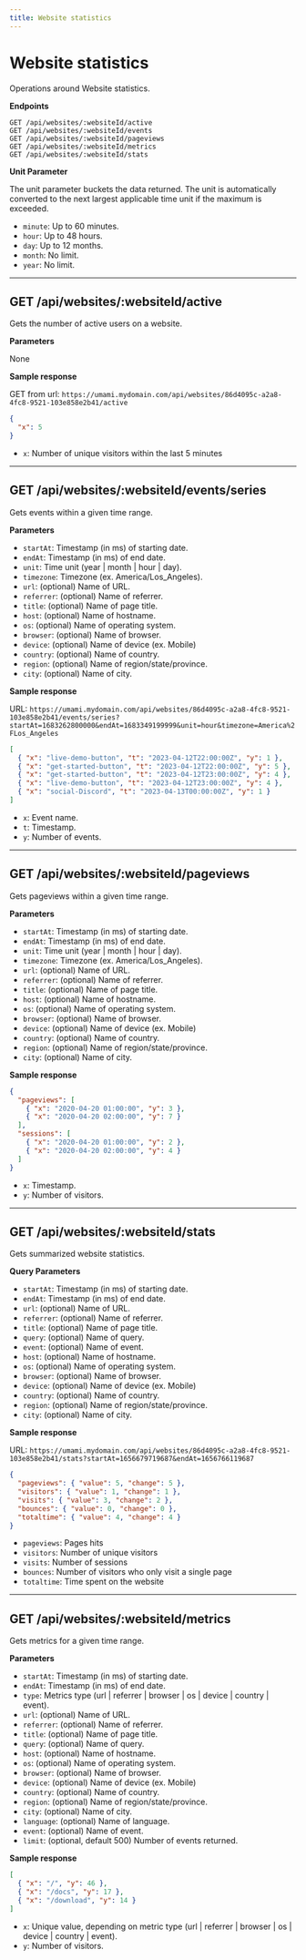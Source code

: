 ```yaml
---
title: Website statistics
---
```


# Website statistics

Operations around Website statistics.

**Endpoints**

```text
GET /api/websites/:websiteId/active
GET /api/websites/:websiteId/events
GET /api/websites/:websiteId/pageviews
GET /api/websites/:websiteId/metrics
GET /api/websites/:websiteId/stats
```

**Unit Parameter**

The unit parameter buckets the data returned. The unit is automatically converted to the next largest applicable time unit if the maximum is exceeded.

- `minute`: Up to 60 minutes.
- `hour`: Up to 48 hours.
- `day`: Up to 12 months.
- `month`: No limit.
- `year`: No limit.

---

## GET /api/websites/:websiteId/active

Gets the number of active users on a website.

**Parameters**

None

**Sample response**

GET from url: `https://umami.mydomain.com/api/websites/86d4095c-a2a8-4fc8-9521-103e858e2b41/active`

```json
{
  "x": 5
}
```

- `x`: Number of unique visitors within the last 5 minutes

---

## GET /api/websites/:websiteId/events/series

Gets events within a given time range.

**Parameters**

- `startAt`: Timestamp (in ms) of starting date.
- `endAt`: Timestamp (in ms) of end date.
- `unit`: Time unit (year | month | hour | day).
- `timezone`: Timezone (ex. America/Los_Angeles).
- `url`: (optional) Name of URL.
- `referrer`: (optional) Name of referrer.
- `title`: (optional) Name of page title.
- `host`: (optional) Name of hostname.
- `os`: (optional) Name of operating system.
- `browser`: (optional) Name of browser.
- `device`: (optional) Name of device (ex. Mobile)
- `country`: (optional) Name of country.
- `region`: (optional) Name of region/state/province.
- `city`: (optional) Name of city.

**Sample response**

URL: `https://umami.mydomain.com/api/websites/86d4095c-a2a8-4fc8-9521-103e858e2b41/events/series?startAt=1683262800000&endAt=1683349199999&unit=hour&timezone=America%2FLos_Angeles`

```json
[
  { "x": "live-demo-button", "t": "2023-04-12T22:00:00Z", "y": 1 },
  { "x": "get-started-button", "t": "2023-04-12T22:00:00Z", "y": 5 },
  { "x": "get-started-button", "t": "2023-04-12T23:00:00Z", "y": 4 },
  { "x": "live-demo-button", "t": "2023-04-12T23:00:00Z", "y": 4 },
  { "x": "social-Discord", "t": "2023-04-13T00:00:00Z", "y": 1 }
]
```

- `x`: Event name.
- `t`: Timestamp.
- `y`: Number of events.

---

## GET /api/websites/:websiteId/pageviews

Gets pageviews within a given time range.

**Parameters**

- `startAt`: Timestamp (in ms) of starting date.
- `endAt`: Timestamp (in ms) of end date.
- `unit`: Time unit (year | month | hour | day).
- `timezone`: Timezone (ex. America/Los_Angeles).
- `url`: (optional) Name of URL.
- `referrer`: (optional) Name of referrer.
- `title`: (optional) Name of page title.
- `host`: (optional) Name of hostname.
- `os`: (optional) Name of operating system.
- `browser`: (optional) Name of browser.
- `device`: (optional) Name of device (ex. Mobile)
- `country`: (optional) Name of country.
- `region`: (optional) Name of region/state/province.
- `city`: (optional) Name of city.

**Sample response**

```json
{
  "pageviews": [
    { "x": "2020-04-20 01:00:00", "y": 3 },
    { "x": "2020-04-20 02:00:00", "y": 7 }
  ],
  "sessions": [
    { "x": "2020-04-20 01:00:00", "y": 2 },
    { "x": "2020-04-20 02:00:00", "y": 4 }
  ]
}
```

- `x`: Timestamp.
- `y`: Number of visitors.

---

## GET /api/websites/:websiteId/stats

Gets summarized website statistics.

**Query Parameters**

- `startAt`: Timestamp (in ms) of starting date.
- `endAt`: Timestamp (in ms) of end date.
- `url`: (optional) Name of URL.
- `referrer`: (optional) Name of referrer.
- `title`: (optional) Name of page title.
- `query`: (optional) Name of query.
- `event`: (optional) Name of event.
- `host`: (optional) Name of hostname.
- `os`: (optional) Name of operating system.
- `browser`: (optional) Name of browser.
- `device`: (optional) Name of device (ex. Mobile)
- `country`: (optional) Name of country.
- `region`: (optional) Name of region/state/province.
- `city`: (optional) Name of city.

**Sample response**

URL: `https://umami.mydomain.com/api/websites/86d4095c-a2a8-4fc8-9521-103e858e2b41/stats?startAt=1656679719687&endAt=1656766119687`

```json
{
  "pageviews": { "value": 5, "change": 5 },
  "visitors": { "value": 1, "change": 1 },
  "visits": { "value": 3, "change": 2 },
  "bounces": { "value": 0, "change": 0 },
  "totaltime": { "value": 4, "change": 4 }
}
```

- `pageviews`: Pages hits
- `visitors`: Number of unique visitors
- `visits`: Number of sessions
- `bounces`: Number of visitors who only visit a single page
- `totaltime`: Time spent on the website

---

## GET /api/websites/:websiteId/metrics

Gets metrics for a given time range.

**Parameters**

- `startAt`: Timestamp (in ms) of starting date.
- `endAt`: Timestamp (in ms) of end date.
- `type`: Metrics type (url | referrer | browser | os | device | country | event).
- `url`: (optional) Name of URL.
- `referrer`: (optional) Name of referrer.
- `title`: (optional) Name of page title.
- `query`: (optional) Name of query.
- `host`: (optional) Name of hostname.
- `os`: (optional) Name of operating system.
- `browser`: (optional) Name of browser.
- `device`: (optional) Name of device (ex. Mobile)
- `country`: (optional) Name of country.
- `region`: (optional) Name of region/state/province.
- `city`: (optional) Name of city.
- `language`: (optional) Name of language.
- `event`: (optional) Name of event.
- `limit`: (optional, default 500) Number of events returned.

**Sample response**

```json
[
  { "x": "/", "y": 46 },
  { "x": "/docs", "y": 17 },
  { "x": "/download", "y": 14 }
]
```

- `x`: Unique value, depending on metric type (url | referrer | browser | os | device | country | event).
- `y`: Number of visitors.
